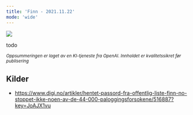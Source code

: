 ```yaml
---
title: 'Finn - 2021.11.22'
mode: 'wide'
---
```


<Frame>
<img src="/images/finn.png" />
</Frame>

todo

<sup><i>Oppsummeringen er laget av en KI-tjeneste fra OpenAI. Innholdet er kvalitetssikret før publisering</i></sup>

## Kilder
- https://www.digi.no/artikler/hentet-passord-fra-offentlig-liste-finn-no-stoppet-ikke-noen-av-de-44-000-paloggingsforsokene/516887?key=JoAJX1vu

